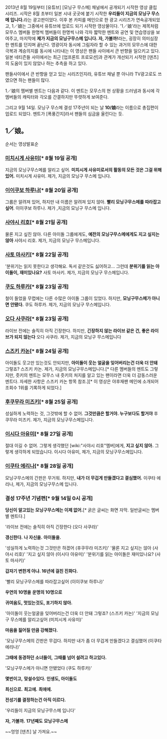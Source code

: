 2013년 8월 19일부터 [유튜브] [모닝구 무스메] 채널에서 공개되기 시작한 영상 클립 시리즈.
시작은 8월 초부터 일본 시내 곳곳에 붙기 시작한 '''우리들이 지금의 모닝구 무스메 입니다.'''라는 광고판이었다. 이후 본 카피를 메인으로 한 광고 시리즈가 연속공개되었고, 1／娘는 그중에서 유튜브에 업로드 되기 시작한 영상물이다.
'1／娘'라는 제목처럼 모무스 멤버들 한명씩 멤버들이 한명씩 나와 각자 짧막한 멘트와 공연 및 연습영상을 보여주고, 마지막에 '''제가 지금의 모닝구무스메 입니다. 자, 가볼까!'''라는, 굉장히 의미심장한 멘트를 던지며 끝난다. 영광이자 동시에 그림자라 할 수 있는 과거의 모무스에 대한 극복과 계승의지를 동시에 나타내는 이 영상은 팬들 사이에서 큰 반향을 일으키고 있다. 일본 네티즌들 사이에서는 최근 [업프론트 프로모션]과 관계가 개선되기 시작한 [덴츠]의 도움이 있지 않았나 하는 추측을 하고 있다.

팬들사이에서 큰 반향을 얻고 있는 시리즈인지라, 유튜브 채널 뿐 아니라 TV광고로도 쓰였으면 하는 팬들이 많다. 

1／娘의 멤버별 멘트는 다음과 같다. 이 멘트는 모무스의 현 상황을 드러냄과 동시에 각 멤버들의 캐릭터와 각오를 간결하지만 뚜렷하게 보여준다.

그리고 9월 14일. 모닝구 무스메 결성 17주년이 되는 날 '''10/娘'''라는 이름으로 총집편이 업로드 되었다. 멘트가 [폭풍간지]라서 팬들의 심금을 울린다는 듯.

== 1／娘。 ==
순서는 영상발표순

=== [[미치시게 사유미]][* 8월 19일 공개] ===
{{{#!html
<iframe width="560" height="315" src="//www.youtube.com/embed/e7PhqMo623c?list=PLYyzGNAghtgP5BgbSBkW-Fl8HfMNfHKfG" frameborder="0" allowfullscreen></iframe>
}}}
지금의 모닝구무스메를 알리고 싶어. '''미치시게 사유미로서의 활동의 모든 것은 그걸 위해 있어.'''
미치시게 사유미. 제가, 지금의 모닝구 무스메 입니다.

=== [[이이쿠보 하루나]][* 8월 20일 공개] ===
{{{#!html
<iframe width="560" height="315" src="//www.youtube.com/embed/R23X0ACVeBY?list=PLYyzGNAghtgP5BgbSBkW-Fl8HfMNfHKfG" frameborder="0" allowfullscreen></iframe>
}}}
그룹은 알려져 있어, 하지만 내 이름은 알려져 있지 않아. '''빨리 모닝구무스메를 따라잡고싶어'''.
이이쿠보 하루나. 제가 ,지금의 모닝구 무스메 입니다.

=== [[사야시 리호]][* 8월 21일 공개] ===
{{{#!html
<iframe width="560" height="315" src="//www.youtube.com/embed/7JoL6YNfXFw?list=PLYyzGNAghtgP5BgbSBkW-Fl8HfMNfHKfG" frameborder="0" allowfullscreen></iframe>
}}}
물론 지고 싶진 않아. 다른 아이돌 그룹에게도, '''예전의 모닝구무스메에게도 지고 싶지는 않아''' 
사야시 리호. 제가,  지금의 모닝구 무스메입니다. 

=== [[사토 마사키]][* 8월 22일 공개] ===
{{{#!html
<iframe width="560" height="315" src="//www.youtube.com/embed/MNhKy4yYamk?list=PLYyzGNAghtgP5BgbSBkW-Fl8HfMNfHKfG" frameborder="0" allowfullscreen></iframe>
}}}
'분위기는 읽지 못한다고 생각해요. 독서 같은것도 싫어하고... 그런데 '''분위기를 읽는 아이돌이, 재미있나요?'''
사토 마사키. 제가,  지금의 모닝구 무스메입니다. 

=== [[쿠도 하루카]][* 8월 23일 공개] ===
{{{#!html
<iframe width="560" height="315" src="//www.youtube.com/embed/PDxi7P3o4ws?list=PLYyzGNAghtgP5BgbSBkW-Fl8HfMNfHKfG" frameborder="0" allowfullscreen></iframe>
}}}
철이 들었을 무렵에는 다른 수많은 아이돌 그룹이 있었다. 하지만, '''모닝구무스메가 아니면 안됐다.'''
쿠도 하루카. 제가,  지금의 모닝구 무스메입니다. 

=== [[오다 사쿠라]][* 8월 23일 공개] === 
{{{#!html
<iframe width="560" height="315" src="//www.youtube.com/embed/pLUlNC5gdxY?list=PLYyzGNAghtgP5BgbSBkW-Fl8HfMNfHKfG" frameborder="0" allowfullscreen></iframe>
}}}
라이브 전에는 솔직히 아직 긴장한다. 하지만, '''긴장하지 않는 라이브 같은 건, 좋은 라이브가 되지 않는다'''
오다 사쿠라. 제가,  지금의 모닝구 무스메입니다 

=== [[스즈키 카논]][* 8월 24일 공개] ===
{{{#!html
<iframe width="560" height="315" src="//www.youtube.com/embed/Ou4kmvhvkpM?list=PLYyzGNAghtgP5BgbSBkW-Fl8HfMNfHKfG" frameborder="0" allowfullscreen></iframe>
}}}
아이돌도 웃고만 있는것도 안되지만, '''아이돌이 웃는 얼굴을 잊어버리는건 더욱 더 안돼''' 그렇죠?
스즈키 카논. 제가, 지금의 모닝구무스메입니다.[* 다른 멤버들의 멘트도 그렇지만, 즛키의 멘트는 모무스 내 즛키의 처지를 알고 있는 팬이라면 더욱 더 감동스러운 멘트다. 자세한 사항은 스즈키 카논 항목 참조.][* 이 영상은 야후재팬 메인에 소개되어 조회수 1위를 기록하게 되었다.]

=== [[후쿠무라 미즈키]][* 8월 25일 공개] ===
{{{#!html
<iframe width="560" height="315" src="//www.youtube.com/embed/d01C2IBYT2Q?list=PLYyzGNAghtgP5BgbSBkW-Fl8HfMNfHKfG" frameborder="0" allowfullscreen></iframe>
}}}
성실하게 노력하는 것, 그것밖에 할 수 없어. '''그것만큼은 할거야. 누구보다도 할거야'''
후쿠무라 미즈키. 제가, 지금의 모닝구무스메입니다.

=== [[이시다 아유미]][* 8월 27일 공개] ===
{{{#!html
<iframe width="560" height="315" src="//www.youtube.com/embed/YS8NPVaHmQo?list=PLYyzGNAghtgP5BgbSBkW-Fl8HfMNfHKfG" frameborder="0" allowfullscreen></iframe>
}}}
절대 이길 수 없어. 그렇게 생각했던 [wiki:"사야시 리호"멤버]에게, '''지고 싶지 않아.''' 그렇게 생각하게 되었습니다.
이시다 아유미, 제가, 지금의 모닝구무스메입니다.

=== [[이쿠타 에리나]][* 8월 28일 공개] === 
{{{#!html
<iframe width="560" height="315" src="//www.youtube.com/embed/qkS3y3w_qnU" frameborder="0" allowfullscreen></iframe>
}}}
모닝구무스메의 간판은 무거워. 하지만, '''내가 더 무겁게 만들겠다고 결심했어.'''
이쿠타 에리나, 제가, 지금의 모닝구무스메 입니다.

=== 결성 17주년 기념편[* 9월 14일 0시 공개] ===
{{{#!html
<iframe width="560" height="315" src="//www.youtube.com/embed/_HvMFEqTlUo" frameborder="0" allowfullscreen></iframe>
}}}

'''당신이 알고있는 모닝구무스메는 이제 없어.'''[* 굵은 글씨는 화면 자막. 일반글씨는 멤버별 멘트다.] 

'라이브 전에는 솔직히 아직 긴장한다 (오다 사쿠라)' 

'''갱신한다.'''
'''나 자신을.''' 
'''아이돌을.''' 

'성실하게 노력하는것 그것만은 하겠어 (후쿠무라 미즈키)' 
'물론 지고 싶지는 않아 (사야시 리호)' 
'지고 싶지 않아 (이시다 아유미)' 
'분위기를 읽는 아이돌은 재미있나요? (사토 마사키)' 

'''갑자기 변한게 아냐. 16년에 걸친 진화다.''' 

'빨리 모닝구무스메를 따라잡고싶어 (이이쿠보 하루나)' 

'''우연의 10명을''' 
'''운명의 10명으로'''

'''귀여움도, 멋있는것도, 포기하지 않아.'''

'아이돌이 웃는얼굴을 잊어버리는건 더욱 더 안돼 그렇죠? (스즈키 카논)' 
'지금의 모닝구 무스메를 알리고싶어 (미치시게 사유미)' 

'''마음을 짊어질 만큼 강해졌다.'''

'모닝구무스메의 간판은 무겁다. 하지만 내가 좀 더 무겁게 만들겠다고 결심했어 (이쿠타 에리나)' 

'''그때에 동경하던 소녀들이,'''
'''그때를 넘어 설려고 하고있다.'''

'모닝구무스메가 아니면 안됐었다 (쿠도 하루카)' 

'''몇번이고,''' 
'''맞설수있다.''' 
'''인생도, 아이돌도''' 

'''최신으로.'''
'''최고에.'''
'''최애에.''' 

'''전성기를 결정하는건 아직 이르다.''' 

'우리들이 지금의 모닝구무스메 입니다' 

'''자, 가볼까.''' 
'''17년째도''' 
'''모닝구무스메'''

~~엉엉 [덴츠] 날 가져요.~~
